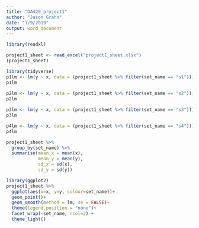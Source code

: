 ```yaml
---
title: "DA420_project1"
author: "Jason Grahn"
date: "1/9/2019"
output: word_document
---
```


```r
library(readxl)

project1_sheet <- read_excel("project1_sheet.xlsx")
(project1_sheet)
```


```r
library(tidyverse)
p1lm <- lm(y ~ x, data = (project1_sheet %>% filter(set_name == "s1")))
p1lm
           
p2lm <- lm(y ~ x, data = (project1_sheet %>% filter(set_name == "s2")))
p2lm

p3lm <- lm(y ~ x, data = (project1_sheet %>% filter(set_name == "s3")))
p3lm

p4lm <- lm(y ~ x, data = (project1_sheet %>% filter(set_name == "s4")))
p4lm
```

```r
project1_sheet %>% 
  group_by(set_name) %>% 
  summarise(mean_x = mean(x),
            mean_y = mean(y),
            sd_x = sd(x),
            sd_y = sd(y))

```

```r
library(ggplot2)
project1_sheet %>% 
  ggplot(aes(x=x, y=y, colour=set_name))+
  geom_point()+
  geom_smooth(method = lm, se = FALSE)+
  theme(legend.position = "none")+
  facet_wrap(~set_name, ncol=2) +
  theme_light() 
```